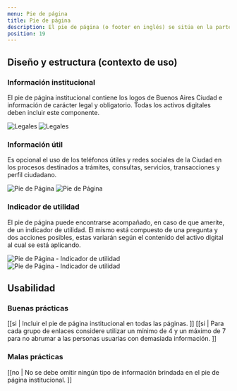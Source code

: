```yaml
---
menu: Pie de página
title: Pie de página
description: El pie de página (o footer en inglés) se sitúa en la parte inferior de todos los activos digitales de Gobierno y suele contener información adicional o de acceso rápido que permite a los usuarios encontrar de forma sencilla la información que necesitan.
position: 19
---
```


## Diseño y estructura (contexto de uso)

### Información institucional

El pie de página institucional contiene los logos de Buenos Aires Ciudad e información de carácter legal y obligatorio. Todas los activos digitales deben incluir este componente.

<div className="content-3">
  <img src="/componentes/pie-de-pagina/pie-de-pagina.svg" alt="Legales" className="d-sm-inline-block d-none img-fluid" />
  <img src="/componentes/pie-de-pagina/pie-de-pagina-mobile.svg" alt="Legales" className="d-sm-none img-fluid" />
</div>

### Información útil

Es opcional el uso de los teléfonos útiles y redes sociales de la Ciudad en los procesos destinados a trámites, consultas, servicios, transacciones y perfil ciudadano. 

<div className="content-3">
  <img src="/componentes/pie-de-pagina/pie-de-pagina-informacion.svg" alt="Pie de Página" className="d-sm-inline-block d-none img-fluid" />
  <img src="/componentes/pie-de-pagina/pie-de-pagina-informacion-mobile.svg" alt="Pie de Página" className="d-sm-none img-fluid" />
</div>

### Indicador de utilidad

El pie de página puede encontrarse acompañado, en caso de que amerite, de un indicador de utilidad. El mismo está compuesto de una pregunta y dos acciones posibles, estas variarán según el contenido del activo digital al cual se está aplicando.

<div className="content-3">
  <img src="/componentes/pie-de-pagina/indicador-de-utilidad.svg" alt="Pie de Página - Indicador de utilidad" className="d-sm-inline-block d-none img-fluid" />
  <img src="/componentes/pie-de-pagina/indicador-de-utilidad-mobile.svg" alt="Pie de Página - Indicador de utilidad" className="d-sm-none img-fluid" />
</div>

## Usabilidad

### Buenas prácticas

[[si | Incluir el pie de página institucional en todas las páginas. ]]
[[si | Para cada grupo de enlaces considere utilizar un mínimo de 4 y un máximo de 7 para no abrumar a las personas usuarias con demasiada información. ]]

### Malas prácticas

[[no | No se debe omitir ningún tipo de información brindada en el pie de página institucional. ]]

